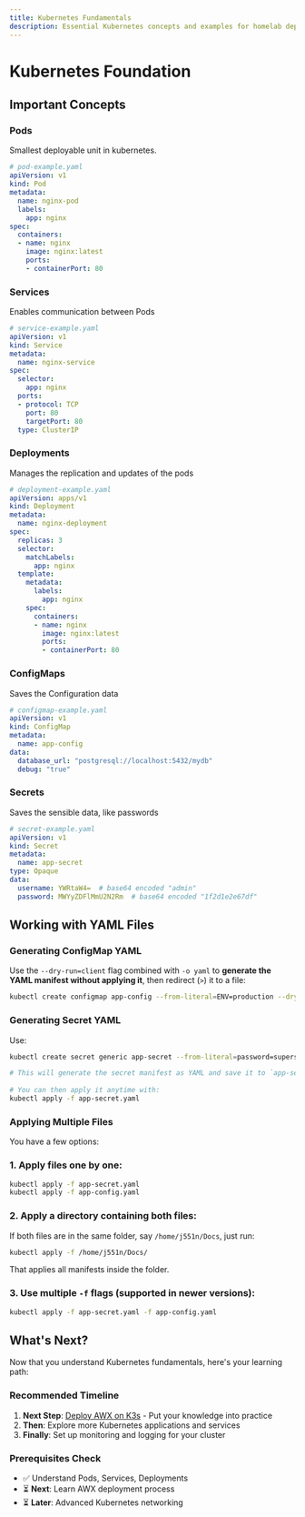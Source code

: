 ```yaml
---
title: Kubernetes Fundamentals
description: Essential Kubernetes concepts and examples for homelab deployment
---
```


# Kubernetes Foundation

## Important Concepts

### Pods

Smallest deployable unit in kubernetes.

```yaml
# pod-example.yaml
apiVersion: v1
kind: Pod
metadata:
  name: nginx-pod
  labels:
    app: nginx
spec:
  containers:
  - name: nginx
    image: nginx:latest
    ports:
    - containerPort: 80
```

### Services

Enables communication between Pods

```yaml
# service-example.yaml
apiVersion: v1
kind: Service
metadata:
  name: nginx-service
spec:
  selector:
    app: nginx
  ports:
  - protocol: TCP
    port: 80
    targetPort: 80
  type: ClusterIP
```

### Deployments

Manages the replication and updates of the pods

```yaml
# deployment-example.yaml
apiVersion: apps/v1
kind: Deployment
metadata:
  name: nginx-deployment
spec:
  replicas: 3
  selector:
    matchLabels:
      app: nginx
  template:
    metadata:
      labels:
        app: nginx
    spec:
      containers:
      - name: nginx
        image: nginx:latest
        ports:
        - containerPort: 80
```

### ConfigMaps

Saves the Configuration data

```yaml
# configmap-example.yaml
apiVersion: v1
kind: ConfigMap
metadata:
  name: app-config
data:
  database_url: "postgresql://localhost:5432/mydb"
  debug: "true"
```

### Secrets

Saves the sensible data, like passwords

```yaml
# secret-example.yaml
apiVersion: v1
kind: Secret
metadata:
  name: app-secret
type: Opaque
data:
  username: YWRtaW4=  # base64 encoded "admin"
  password: MWYyZDFlMmU2N2Rm  # base64 encoded "1f2d1e2e67df"
```

## Working with YAML Files

### Generating ConfigMap YAML

Use the `--dry-run=client` flag combined with `-o yaml` to **generate the YAML manifest without applying it**, then redirect (`>`) it to a file:

```bash
kubectl create configmap app-config --from-literal=ENV=production --dry-run=client -o yaml > app-config.yaml
```

### Generating Secret YAML

Use:

```bash
kubectl create secret generic app-secret --from-literal=password=supersecret --dry-run=client -o yaml > app-secret.yaml

# This will generate the secret manifest as YAML and save it to `app-secret.yaml`.
    
# You can then apply it anytime with:
kubectl apply -f app-secret.yaml
```

### Applying Multiple Files

You have a few options:

### 1. Apply files one by one:

```bash
kubectl apply -f app-secret.yaml
kubectl apply -f app-config.yaml
```

### 2. Apply a directory containing both files:

If both files are in the same folder, say `/home/j551n/Docs`, just run:

```bash
kubectl apply -f /home/j551n/Docs/
```

That applies all manifests inside the folder.

### 3. Use multiple `-f` flags (supported in newer versions):

```bash
kubectl apply -f app-secret.yaml -f app-config.yaml
```

## What's Next?

Now that you understand Kubernetes fundamentals, here's your learning path:

<Cards>
  <Card title="AWX Deployment" href="/docs/documentation/kubernetes/awx-deployment" description="Deploy AWX automation platform on K3s" />
  <Card title="Docker Basics" href="/docs/documentation/docker" description="Learn containerization before advanced K8s" />
  <Card title="Proxmox Setup" href="/docs/documentation/proxmox" description="Set up your virtualization foundation" />
</Cards>

### Recommended Timeline

1. **Next Step**: [Deploy AWX on K3s](/docs/homelab/kubernetes/awx-deployment) - Put your knowledge into practice
2. **Then**: Explore more Kubernetes applications and services
3. **Finally**: Set up monitoring and logging for your cluster

### Prerequisites Check
- ✅ Understand Pods, Services, Deployments
- ⏳ **Next**: Learn AWX deployment process
- ⏳ **Later**: Advanced Kubernetes networking